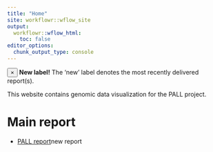 ```yaml
---
title: "Home"
site: workflowr::wflow_site
output:
  workflowr::wflow_html:
    toc: false
editor_options:
  chunk_output_type: console
---
```


<div class="alert alert-dismissible alert-info">
  <button type="button" class="close" data-dismiss="alert">&times;</button>
  <strong>New label!</strong> The 'new' label denotes the most recently delivered report(s).
</div>

This  website contains genomic data visualization for the PALL project.

# Main report

- [PALL report](maftools_PALL.html)<span class="label btn-warning">new report</span>
